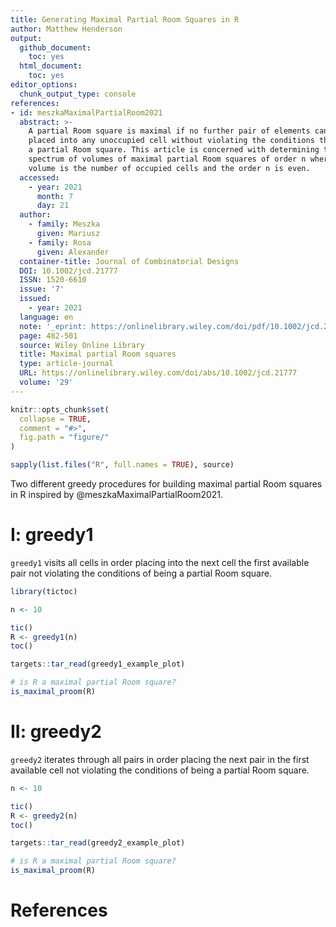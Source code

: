 ```yaml
---
title: Generating Maximal Partial Room Squares in R
author: Matthew Henderson
output:
  github_document:
    toc: yes
  html_document:
    toc: yes
editor_options: 
  chunk_output_type: console
references:
- id: meszkaMaximalPartialRoom2021
  abstract: >-
    A partial Room square is maximal if no further pair of elements can be
    placed into any unoccupied cell without violating the conditions that define
    a partial Room square. This article is concerned with determining the
    spectrum of volumes of maximal partial Room squares of order n where the
    volume is the number of occupied cells and the order n is even.
  accessed:
    - year: 2021
      month: 7
      day: 21
  author:
    - family: Meszka
      given: Mariusz
    - family: Rosa
      given: Alexander
  container-title: Journal of Combinatorial Designs
  DOI: 10.1002/jcd.21777
  ISSN: 1520-6610
  issue: '7'
  issued:
    - year: 2021
  language: en
  note: '_eprint: https://onlinelibrary.wiley.com/doi/pdf/10.1002/jcd.21777'
  page: 482-501
  source: Wiley Online Library
  title: Maximal partial Room squares
  type: article-journal
  URL: https://onlinelibrary.wiley.com/doi/abs/10.1002/jcd.21777
  volume: '29'
---
```


<!-- README.md is generated from README.Rmd. Please edit that file -->

```r
knitr::opts_chunk$set(
  collapse = TRUE,
  comment = "#>",
  fig.path = "figure/"
)

sapply(list.files("R", full.names = TRUE), source)
```

Two different greedy procedures
for building maximal partial Room squares
in R
inspired by
@meszkaMaximalPartialRoom2021.

# I: greedy1

`greedy1`
visits all cells in order placing
into the next cell the first available
pair not violating the conditions
of being a partial Room square.

```r
library(tictoc)

n <- 10

tic()
R <- greedy1(n)
toc()
```

```r
targets::tar_read(greedy1_example_plot)
```

```r
# is R a maximal partial Room square?
is_maximal_proom(R)
```

# II: greedy2

`greedy2`
iterates through all pairs in order
placing the next pair in the first available cell
not violating the conditions of being a partial
Room square.

```r
n <- 10

tic()
R <- greedy2(n)
toc()
```

```r
targets::tar_read(greedy2_example_plot)
```

```r
# is R a maximal partial Room square?
is_maximal_proom(R)
```

# References